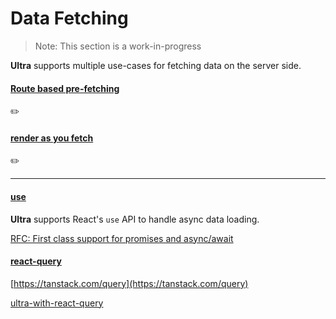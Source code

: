 # Data Fetching

> Note: This section is a work-in-progress

**Ultra** supports multiple use-cases for fetching data on the server side. 

#### [Route based pre-fetching](#route-based-pre-fetching)

✏️

#### [render as you fetch](#render-as-you-fetch)

✏️

---

#### [use](#use)

**Ultra** supports React's `use` API to handle async data loading.

[RFC: First class support for promises and async/await](https://github.com/reactjs/rfcs/pull/229)

#### [react-query](#react-query) 

[https://tanstack.com/query](https://tanstack.com/query)

[ultra-with-react-query](https://github.com/exhibitionist-digital/ultra/tree/main/examples/with-react-query)
